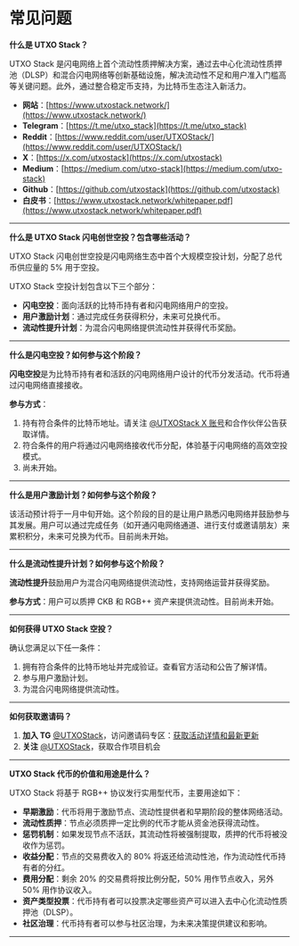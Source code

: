 # 常见问题

**什么是 UTXO Stack？**

UTXO Stack 是闪电网络上首个流动性质押解决方案，通过去中心化流动性质押池（DLSP）和混合闪电网络等创新基础设施，解决流动性不足和用户准入门槛高等关键问题。此外，通过整合稳定币支持，为比特币生态注入新活力。

- **网站**：[https://www.utxostack.network/](https://www.utxostack.network/)
- **Telegram**：[https://t.me/utxo_stack](https://t.me/utxo_stack)
- **Reddit**：[https://www.reddit.com/user/UTXOStack/](https://www.reddit.com/user/UTXOStack/)
- **X**：[https://x.com/utxostack](https://x.com/utxostack)
- **Medium**：[https://medium.com/utxo-stack](https://medium.com/utxo-stack)
- **Github**：[https://github.com/utxostack](https://github.com/utxostack)
- **白皮书**：[https://www.utxostack.network/whitepaper.pdf](https://www.utxostack.network/whitepaper.pdf)

---

**什么是 UTXO Stack 闪电创世空投？包含哪些活动？**

UTXO Stack 闪电创世空投是闪电网络生态中首个大规模空投计划，分配了总代币供应量的 5% 用于空投。

UTXO Stack 空投计划包含以下三个部分：

- **闪电空投**：面向活跃的比特币持有者和闪电网络用户的空投。
- **用户激励计划**：通过完成任务获得积分，未来可兑换代币。
- **流动性提升计划**：为混合闪电网络提供流动性并获得代币奖励。

---

**什么是闪电空投？如何参与这个阶段？**

**闪电空投**是为比特币持有者和活跃的闪电网络用户设计的代币分发活动。代币将通过闪电网络直接接收。

**参与方式**：

1. 持有符合条件的比特币地址。请关注 [@UTXOStack X 账号](https://x.com/utxostack)和合作伙伴公告获取详情。
2. 符合条件的用户将通过闪电网络接收代币分配，体验基于闪电网络的高效空投模式。
3. 尚未开始。

---

**什么是用户激励计划？如何参与这个阶段？**

该活动预计将于一月中旬开始。这个阶段的目的是让用户熟悉闪电网络并鼓励参与其发展。用户可以通过完成任务（如开通闪电网络通道、进行支付或邀请朋友）来累积积分，未来可兑换为代币。目前尚未开始。

---

**什么是流动性提升计划？如何参与这个阶段？**

**流动性提升**鼓励用户为混合闪电网络提供流动性，支持网络运营并获得奖励。

**参与方式**：用户可以质押 CKB 和 RGB++ 资产来提供流动性。目前尚未开始。

---

**如何获得 UTXO Stack 空投？**

确认您满足以下任一条件：

1. 拥有符合条件的比特币地址并完成验证。查看官方活动和公告了解详情。
2. 参与用户激励计划。
3. 为混合闪电网络提供流动性。

---

**如何获取邀请码？**

1. **加入 TG** [@UTXOStack](https://t.me/utxo_stack)，访问邀请码专区：[获取活动详情和最新更新](https://t.me/utxo_stack/13343)
2. **关注** [@UTXOStack](https://x.com/utxostack)，获取合作项目机会

---

**UTXO Stack 代币的价值和用途是什么？**

UTXO Stack 将基于 RGB++ 协议发行实用型代币，主要用途如下：

- **早期激励**：代币将用于激励节点、流动性提供者和早期阶段的整体网络活动。
- **流动性质押**：节点必须质押一定比例的代币才能从资金池获得流动性。
- **惩罚机制**：如果发现节点不活跃，其流动性将被强制提取，质押的代币将被没收作为惩罚。
- **收益分配**：节点的交易费收入的 80% 将返还给流动性池，作为流动性代币持有者的分红。
- **费用分配**：剩余 20% 的交易费将按比例分配，50% 用作节点收入，另外 50% 用作协议收入。
- **资产类型投票**：代币持有者可以投票决定哪些资产可以进入去中心化流动性质押池（DLSP）。
- **社区治理**：代币持有者可以参与社区治理，为未来决策提供建议和影响。

---
